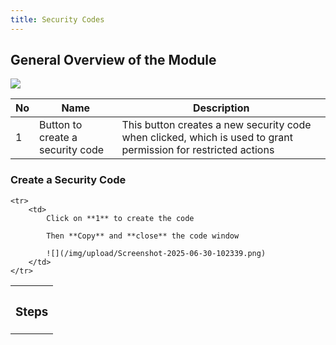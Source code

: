 ```yaml
---
title: Security Codes
---
```

## General Overview of the Module

![](/img/upload/Screenshot-2025-06-30-101608.png)

|No|Name|Description|
|--|------|-----------|
|1 |Button to create a security code|This button creates a new security code when clicked, which is used to grant permission for restricted actions|

### Create a Security Code

<table>
    <tr>
        <th><h3>Steps</h3></th>
    </tr>

    <tr>
        <td>
            Click on **1** to create the code

            Then **Copy** and **close** the code window

            ![](/img/upload/Screenshot-2025-06-30-102339.png)
        </td>
    </tr>
</table>